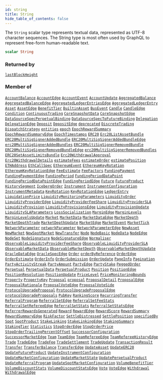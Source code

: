 ```yaml
---
id: string
title: String
hide_table_of_contents: false
---
```








The `String` scalar type represents textual data, represented as UTF-8 character sequences. The String type is most often used by GraphQL to represent free-form human-readable text.

```graphql
scalar String
```




### Returned by

[`lastBlockHeight`](/testnet/api/graphql/queries/last-block-height)  <Badge class="secondary" text="query"/>

### Member of

[`AccountBalance`](/testnet/api/graphql/objects/account-balance)  <Badge class="secondary" text="object"/><Bullet />[`AccountEdge`](/testnet/api/graphql/objects/account-edge)  <Badge class="secondary" text="object"/><Bullet />[`AccountEvent`](/testnet/api/graphql/objects/account-event)  <Badge class="secondary" text="object"/><Bullet />[`AccountUpdate`](/testnet/api/graphql/objects/account-update)  <Badge class="secondary" text="object"/><Bullet />[`AggregatedBalance`](/testnet/api/graphql/objects/aggregated-balance)  <Badge class="secondary" text="object"/><Bullet />[`AggregatedBalanceEdge`](/testnet/api/graphql/objects/aggregated-balance-edge)  <Badge class="secondary" text="object"/><Bullet />[`AggregatedLedgerEntriesEdge`](/testnet/api/graphql/objects/aggregated-ledger-entries-edge)  <Badge class="secondary" text="object"/><Bullet />[`AggregatedLedgerEntry`](/testnet/api/graphql/objects/aggregated-ledger-entry)  <Badge class="secondary" text="object"/><Bullet />[`Asset`](/testnet/api/graphql/objects/asset)  <Badge class="secondary" text="object"/><Bullet />[`AssetEdge`](/testnet/api/graphql/objects/asset-edge)  <Badge class="secondary" text="object"/><Bullet />[`BenefitTier`](/testnet/api/graphql/objects/benefit-tier)  <Badge class="secondary" text="object"/><Bullet />[`BuiltinAsset`](/testnet/api/graphql/objects/builtin-asset)  <Badge class="secondary" text="object"/><Bullet />[`BusEvent`](/testnet/api/graphql/objects/bus-event)  <Badge class="secondary" text="object"/><Bullet />[`Candle`](/testnet/api/graphql/objects/candle)  <Badge class="secondary" text="object"/><Bullet />[`CandleEdge`](/testnet/api/graphql/objects/candle-edge)  <Badge class="secondary" text="object"/><Bullet />[`Condition`](/testnet/api/graphql/objects/condition)  <Badge class="secondary" text="object"/><Bullet />[`ContinuousTrading`](/testnet/api/graphql/objects/continuous-trading)  <Badge class="secondary" text="object"/><Bullet />[`CoreSnapshotData`](/testnet/api/graphql/objects/core-snapshot-data)  <Badge class="secondary" text="object"/><Bullet />[`CoreSnapshotEdge`](/testnet/api/graphql/objects/core-snapshot-edge)  <Badge class="secondary" text="object"/><Bullet />[`DataSourceSpecPerpetualBinding`](/testnet/api/graphql/objects/data-source-spec-perpetual-binding)  <Badge class="secondary" text="object"/><Bullet />[`DataSourceSpecToFutureBinding`](/testnet/api/graphql/objects/data-source-spec-to-future-binding)  <Badge class="secondary" text="object"/><Bullet />[`Delegation`](/testnet/api/graphql/objects/delegation)  <Badge class="secondary" text="object"/><Bullet />[`DelegationEdge`](/testnet/api/graphql/objects/delegation-edge)  <Badge class="secondary" text="object"/><Bullet />[`Deposit`](/testnet/api/graphql/objects/deposit)  <Badge class="secondary" text="object"/><Bullet />[`DepositEdge`](/testnet/api/graphql/objects/deposit-edge)  <Badge class="secondary" text="object"/><Bullet />[`deprecated`](/testnet/api/graphql/directives/deprecated)  <Badge class="secondary" text="directive"/><Bullet />[`DiscreteTrading`](/testnet/api/graphql/objects/discrete-trading)  <Badge class="secondary" text="object"/><Bullet />[`DispatchStrategy`](/testnet/api/graphql/objects/dispatch-strategy)  <Badge class="secondary" text="object"/><Bullet />[`entities`](/testnet/api/graphql/queries/entities)  <Badge class="secondary" text="query"/><Bullet />[`epoch`](/testnet/api/graphql/queries/epoch)  <Badge class="secondary" text="query"/><Bullet />[`EpochRewardSummary`](/testnet/api/graphql/objects/epoch-reward-summary)  <Badge class="secondary" text="object"/><Bullet />[`EpochRewardSummaryEdge`](/testnet/api/graphql/objects/epoch-reward-summary-edge)  <Badge class="secondary" text="object"/><Bullet />[`EpochTimestamps`](/testnet/api/graphql/objects/epoch-timestamps)  <Badge class="secondary" text="object"/><Bullet />[`ERC20`](/testnet/api/graphql/objects/erc20)  <Badge class="secondary" text="object"/><Bullet />[`Erc20ListAssetBundle`](/testnet/api/graphql/objects/erc-20-list-asset-bundle)  <Badge class="secondary" text="object"/><Bullet />[`ERC20MultiSigSignerAddedBundle`](/testnet/api/graphql/objects/erc20-multi-sig-signer-added-bundle)  <Badge class="secondary" text="object"/><Bullet />[`ERC20MultiSigSignerAddedBundleEdge`](/testnet/api/graphql/objects/erc20-multi-sig-signer-added-bundle-edge)  <Badge class="secondary" text="object"/><Bullet />[`erc20MultiSigSignerAddedBundles`](/testnet/api/graphql/queries/erc-20-multi-sig-signer-added-bundles)  <Badge class="secondary" text="query"/><Bullet />[`ERC20MultiSigSignerRemovedBundle`](/testnet/api/graphql/objects/erc20-multi-sig-signer-removed-bundle)  <Badge class="secondary" text="object"/><Bullet />[`ERC20MultiSigSignerRemovedBundleEdge`](/testnet/api/graphql/objects/erc20-multi-sig-signer-removed-bundle-edge)  <Badge class="secondary" text="object"/><Bullet />[`erc20MultiSigSignerRemovedBundles`](/testnet/api/graphql/queries/erc-20-multi-sig-signer-removed-bundles)  <Badge class="secondary" text="query"/><Bullet />[`ERC20SetAssetLimitsBundle`](/testnet/api/graphql/objects/erc20-set-asset-limits-bundle)  <Badge class="secondary" text="object"/><Bullet />[`Erc20WithdrawalApproval`](/testnet/api/graphql/objects/erc-20-withdrawal-approval)  <Badge class="secondary" text="object"/><Bullet />[`Erc20WithdrawalDetails`](/testnet/api/graphql/objects/erc-20-withdrawal-details)  <Badge class="secondary" text="object"/><Bullet />[`estimateFees`](/testnet/api/graphql/queries/estimate-fees)  <Badge class="secondary" text="query"/><Bullet />[`estimateOrder`](/testnet/api/graphql/queries/estimate-order)  <Badge class="secondary" text="query"/><Bullet />[`estimatePosition`](/testnet/api/graphql/queries/estimate-position)  <Badge class="secondary" text="query"/><Bullet />[`ETHAddress`](/testnet/api/graphql/objects/ethaddress)  <Badge class="secondary" text="object"/><Bullet />[`EthCallSpec`](/testnet/api/graphql/objects/eth-call-spec)  <Badge class="secondary" text="object"/><Bullet />[`EthereumEvent`](/testnet/api/graphql/objects/ethereum-event)  <Badge class="secondary" text="object"/><Bullet />[`EthereumKeyRotation`](/testnet/api/graphql/objects/ethereum-key-rotation)  <Badge class="secondary" text="object"/><Bullet />[`EthereumKeyRotationEdge`](/testnet/api/graphql/objects/ethereum-key-rotation-edge)  <Badge class="secondary" text="object"/><Bullet />[`FeeEstimate`](/testnet/api/graphql/objects/fee-estimate)  <Badge class="secondary" text="object"/><Bullet />[`FeeFactors`](/testnet/api/graphql/objects/fee-factors)  <Badge class="secondary" text="object"/><Bullet />[`FundingPayment`](/testnet/api/graphql/objects/funding-payment)  <Badge class="secondary" text="object"/><Bullet />[`FundingPaymentEdge`](/testnet/api/graphql/objects/funding-payment-edge)  <Badge class="secondary" text="object"/><Bullet />[`FundingPeriod`](/testnet/api/graphql/objects/funding-period)  <Badge class="secondary" text="object"/><Bullet />[`FundingPeriodDataPoint`](/testnet/api/graphql/objects/funding-period-data-point)  <Badge class="secondary" text="object"/><Bullet />[`FundingPeriodDataPointEdge`](/testnet/api/graphql/objects/funding-period-data-point-edge)  <Badge class="secondary" text="object"/><Bullet />[`FundingPeriodEdge`](/testnet/api/graphql/objects/funding-period-edge)  <Badge class="secondary" text="object"/><Bullet />[`Future`](/testnet/api/graphql/objects/future)  <Badge class="secondary" text="object"/><Bullet />[`FutureProduct`](/testnet/api/graphql/objects/future-product)  <Badge class="secondary" text="object"/><Bullet />[`HistorySegment`](/testnet/api/graphql/objects/history-segment)  <Badge class="secondary" text="object"/><Bullet />[`IcebergOrder`](/testnet/api/graphql/objects/iceberg-order)  <Badge class="secondary" text="object"/><Bullet />[`Instrument`](/testnet/api/graphql/objects/instrument)  <Badge class="secondary" text="object"/><Bullet />[`InstrumentConfiguration`](/testnet/api/graphql/objects/instrument-configuration)  <Badge class="secondary" text="object"/><Bullet />[`InstrumentMetadata`](/testnet/api/graphql/objects/instrument-metadata)  <Badge class="secondary" text="object"/><Bullet />[`KeyRotation`](/testnet/api/graphql/objects/key-rotation)  <Badge class="secondary" text="object"/><Bullet />[`KeyRotationEdge`](/testnet/api/graphql/objects/key-rotation-edge)  <Badge class="secondary" text="object"/><Bullet />[`LedgerEntry`](/testnet/api/graphql/objects/ledger-entry)  <Badge class="secondary" text="object"/><Bullet />[`LiquidationPrice`](/testnet/api/graphql/objects/liquidation-price)  <Badge class="secondary" text="object"/><Bullet />[`LiquidityMonitoringParameters`](/testnet/api/graphql/objects/liquidity-monitoring-parameters)  <Badge class="secondary" text="object"/><Bullet />[`LiquidityOrder`](/testnet/api/graphql/objects/liquidity-order)  <Badge class="secondary" text="object"/><Bullet />[`LiquidityProviderEdge`](/testnet/api/graphql/objects/liquidity-provider-edge)  <Badge class="secondary" text="object"/><Bullet />[`LiquidityProviderFeeShare`](/testnet/api/graphql/objects/liquidity-provider-fee-share)  <Badge class="secondary" text="object"/><Bullet />[`LiquidityProviderSLA`](/testnet/api/graphql/objects/liquidity-provider-sla)  <Badge class="secondary" text="object"/><Bullet />[`LiquidityProvision`](/testnet/api/graphql/objects/liquidity-provision)  <Badge class="secondary" text="object"/><Bullet />[`LiquidityProvisionsEdge`](/testnet/api/graphql/objects/liquidity-provisions-edge)  <Badge class="secondary" text="object"/><Bullet />[`LiquidityProvisionUpdate`](/testnet/api/graphql/objects/liquidity-provision-update)  <Badge class="secondary" text="object"/><Bullet />[`LiquiditySLAParameters`](/testnet/api/graphql/objects/liquidity-slaparameters)  <Badge class="secondary" text="object"/><Bullet />[`LossSocialization`](/testnet/api/graphql/objects/loss-socialization)  <Badge class="secondary" text="object"/><Bullet />[`MarginEdge`](/testnet/api/graphql/objects/margin-edge)  <Badge class="secondary" text="object"/><Bullet />[`MarginLevels`](/testnet/api/graphql/objects/margin-levels)  <Badge class="secondary" text="object"/><Bullet />[`MarginLevelsUpdate`](/testnet/api/graphql/objects/margin-levels-update)  <Badge class="secondary" text="object"/><Bullet />[`Market`](/testnet/api/graphql/objects/market)  <Badge class="secondary" text="object"/><Bullet />[`MarketData`](/testnet/api/graphql/objects/market-data)  <Badge class="secondary" text="object"/><Bullet />[`MarketDataEdge`](/testnet/api/graphql/objects/market-data-edge)  <Badge class="secondary" text="object"/><Bullet />[`MarketDepth`](/testnet/api/graphql/objects/market-depth)  <Badge class="secondary" text="object"/><Bullet />[`MarketDepthTrade`](/testnet/api/graphql/objects/market-depth-trade)  <Badge class="secondary" text="object"/><Bullet />[`MarketDepthUpdate`](/testnet/api/graphql/objects/market-depth-update)  <Badge class="secondary" text="object"/><Bullet />[`MarketEdge`](/testnet/api/graphql/objects/market-edge)  <Badge class="secondary" text="object"/><Bullet />[`MarketEvent`](/testnet/api/graphql/objects/market-event)  <Badge class="secondary" text="object"/><Bullet />[`MarketTick`](/testnet/api/graphql/objects/market-tick)  <Badge class="secondary" text="object"/><Bullet />[`NetworkParameter`](/testnet/api/graphql/objects/network-parameter)  <Badge class="secondary" text="object"/><Bullet />[`networkParameter`](/testnet/api/graphql/queries/network-parameter)  <Badge class="secondary" text="query"/><Bullet />[`NetworkParameterEdge`](/testnet/api/graphql/objects/network-parameter-edge)  <Badge class="secondary" text="object"/><Bullet />[`NewAsset`](/testnet/api/graphql/objects/new-asset)  <Badge class="secondary" text="object"/><Bullet />[`NewMarket`](/testnet/api/graphql/objects/new-market)  <Badge class="secondary" text="object"/><Bullet />[`NewSpotMarket`](/testnet/api/graphql/objects/new-spot-market)  <Badge class="secondary" text="object"/><Bullet />[`NewTransfer`](/testnet/api/graphql/objects/new-transfer)  <Badge class="secondary" text="object"/><Bullet />[`Node`](/testnet/api/graphql/objects/node)  <Badge class="secondary" text="object"/><Bullet />[`NodeBasic`](/testnet/api/graphql/objects/node-basic)  <Badge class="secondary" text="object"/><Bullet />[`NodeData`](/testnet/api/graphql/objects/node-data)  <Badge class="secondary" text="object"/><Bullet />[`NodeEdge`](/testnet/api/graphql/objects/node-edge)  <Badge class="secondary" text="object"/><Bullet />[`NodeSet`](/testnet/api/graphql/objects/node-set)  <Badge class="secondary" text="object"/><Bullet />[`NodeSignature`](/testnet/api/graphql/objects/node-signature)  <Badge class="secondary" text="object"/><Bullet />[`NodeSignatureEdge`](/testnet/api/graphql/objects/node-signature-edge)  <Badge class="secondary" text="object"/><Bullet />[`Normaliser`](/testnet/api/graphql/objects/normaliser)  <Badge class="secondary" text="object"/><Bullet />[`ObservableLiquidityProviderFeeShare`](/testnet/api/graphql/objects/observable-liquidity-provider-fee-share)  <Badge class="secondary" text="object"/><Bullet />[`ObservableLiquidityProviderSLA`](/testnet/api/graphql/objects/observable-liquidity-provider-sla)  <Badge class="secondary" text="object"/><Bullet />[`ObservableMarketData`](/testnet/api/graphql/objects/observable-market-data)  <Badge class="secondary" text="object"/><Bullet />[`ObservableMarketDepth`](/testnet/api/graphql/objects/observable-market-depth)  <Badge class="secondary" text="object"/><Bullet />[`ObservableMarketDepthUpdate`](/testnet/api/graphql/objects/observable-market-depth-update)  <Badge class="secondary" text="object"/><Bullet />[`OracleDataEdge`](/testnet/api/graphql/objects/oracle-data-edge)  <Badge class="secondary" text="object"/><Bullet />[`OracleSpecEdge`](/testnet/api/graphql/objects/oracle-spec-edge)  <Badge class="secondary" text="object"/><Bullet />[`Order`](/testnet/api/graphql/objects/order)  <Badge class="secondary" text="object"/><Bullet />[`orderByReference`](/testnet/api/graphql/queries/order-by-reference)  <Badge class="secondary" text="query"/><Bullet />[`OrderEdge`](/testnet/api/graphql/objects/order-edge)  <Badge class="secondary" text="object"/><Bullet />[`OrderEstimate`](/testnet/api/graphql/objects/order-estimate)  <Badge class="secondary" text="object"/><Bullet />[`OrderInfo`](/testnet/api/graphql/inputs/order-info)  <Badge class="secondary" text="input"/><Bullet />[`OrderSubmission`](/testnet/api/graphql/objects/order-submission)  <Badge class="secondary" text="object"/><Bullet />[`OrderUpdate`](/testnet/api/graphql/objects/order-update)  <Badge class="secondary" text="object"/><Bullet />[`PageInfo`](/testnet/api/graphql/objects/page-info)  <Badge class="secondary" text="object"/><Bullet />[`Pagination`](/testnet/api/graphql/inputs/pagination)  <Badge class="secondary" text="input"/><Bullet />[`PartyActivityStreak`](/testnet/api/graphql/objects/party-activity-streak)  <Badge class="secondary" text="object"/><Bullet />[`PartyAmount`](/testnet/api/graphql/objects/party-amount)  <Badge class="secondary" text="object"/><Bullet />[`PartyEdge`](/testnet/api/graphql/objects/party-edge)  <Badge class="secondary" text="object"/><Bullet />[`PartyStake`](/testnet/api/graphql/objects/party-stake)  <Badge class="secondary" text="object"/><Bullet />[`PeggedOrder`](/testnet/api/graphql/objects/pegged-order)  <Badge class="secondary" text="object"/><Bullet />[`Perpetual`](/testnet/api/graphql/objects/perpetual)  <Badge class="secondary" text="object"/><Bullet />[`PerpetualData`](/testnet/api/graphql/objects/perpetual-data)  <Badge class="secondary" text="object"/><Bullet />[`PerpetualProduct`](/testnet/api/graphql/objects/perpetual-product)  <Badge class="secondary" text="object"/><Bullet />[`Position`](/testnet/api/graphql/objects/position)  <Badge class="secondary" text="object"/><Bullet />[`PositionEdge`](/testnet/api/graphql/objects/position-edge)  <Badge class="secondary" text="object"/><Bullet />[`PositionResolution`](/testnet/api/graphql/objects/position-resolution)  <Badge class="secondary" text="object"/><Bullet />[`PositionUpdate`](/testnet/api/graphql/objects/position-update)  <Badge class="secondary" text="object"/><Bullet />[`PriceLevel`](/testnet/api/graphql/objects/price-level)  <Badge class="secondary" text="object"/><Bullet />[`PriceMonitoringBounds`](/testnet/api/graphql/objects/price-monitoring-bounds)  <Badge class="secondary" text="object"/><Bullet />[`Property`](/testnet/api/graphql/objects/property)  <Badge class="secondary" text="object"/><Bullet />[`PropertyKey`](/testnet/api/graphql/objects/property-key)  <Badge class="secondary" text="object"/><Bullet />[`Proposal`](/testnet/api/graphql/objects/proposal)  <Badge class="secondary" text="object"/><Bullet />[`proposal`](/testnet/api/graphql/queries/proposal)  <Badge class="secondary" text="query"/><Bullet />[`ProposalDetail`](/testnet/api/graphql/objects/proposal-detail)  <Badge class="secondary" text="object"/><Bullet />[`ProposalEdge`](/testnet/api/graphql/objects/proposal-edge)  <Badge class="secondary" text="object"/><Bullet />[`ProposalRationale`](/testnet/api/graphql/objects/proposal-rationale)  <Badge class="secondary" text="object"/><Bullet />[`ProposalVoteEdge`](/testnet/api/graphql/objects/proposal-vote-edge)  <Badge class="secondary" text="object"/><Bullet />[`ProposalVoteSide`](/testnet/api/graphql/objects/proposal-vote-side)  <Badge class="secondary" text="object"/><Bullet />[`ProtocolUpgradeProposal`](/testnet/api/graphql/objects/protocol-upgrade-proposal)  <Badge class="secondary" text="object"/><Bullet />[`ProtocolUpgradeProposalEdge`](/testnet/api/graphql/objects/protocol-upgrade-proposal-edge)  <Badge class="secondary" text="object"/><Bullet />[`protocolUpgradeProposals`](/testnet/api/graphql/queries/protocol-upgrade-proposals)  <Badge class="secondary" text="query"/><Bullet />[`PubKey`](/testnet/api/graphql/objects/pub-key)  <Badge class="secondary" text="object"/><Bullet />[`RankingScore`](/testnet/api/graphql/objects/ranking-score)  <Badge class="secondary" text="object"/><Bullet />[`RecurringTransfer`](/testnet/api/graphql/objects/recurring-transfer)  <Badge class="secondary" text="object"/><Bullet />[`ReferralProgram`](/testnet/api/graphql/objects/referral-program)  <Badge class="secondary" text="object"/><Bullet />[`ReferralSetEdge`](/testnet/api/graphql/objects/referral-set-edge)  <Badge class="secondary" text="object"/><Bullet />[`ReferralSetFeeStats`](/testnet/api/graphql/objects/referral-set-fee-stats)  <Badge class="secondary" text="object"/><Bullet />[`ReferralSetRefereeEdge`](/testnet/api/graphql/objects/referral-set-referee-edge)  <Badge class="secondary" text="object"/><Bullet />[`ReferralSetStats`](/testnet/api/graphql/objects/referral-set-stats)  <Badge class="secondary" text="object"/><Bullet />[`ReferralSetStatsEdge`](/testnet/api/graphql/objects/referral-set-stats-edge)  <Badge class="secondary" text="object"/><Bullet />[`ReferrerRewardsGenerated`](/testnet/api/graphql/objects/referrer-rewards-generated)  <Badge class="secondary" text="object"/><Bullet />[`Reward`](/testnet/api/graphql/objects/reward)  <Badge class="secondary" text="object"/><Bullet />[`RewardEdge`](/testnet/api/graphql/objects/reward-edge)  <Badge class="secondary" text="object"/><Bullet />[`RewardScore`](/testnet/api/graphql/objects/reward-score)  <Badge class="secondary" text="object"/><Bullet />[`RewardSummary`](/testnet/api/graphql/objects/reward-summary)  <Badge class="secondary" text="object"/><Bullet />[`RewardSummaryEdge`](/testnet/api/graphql/objects/reward-summary-edge)  <Badge class="secondary" text="object"/><Bullet />[`RiskFactor`](/testnet/api/graphql/objects/risk-factor)  <Badge class="secondary" text="object"/><Bullet />[`SettleDistressed`](/testnet/api/graphql/objects/settle-distressed)  <Badge class="secondary" text="object"/><Bullet />[`SettlePosition`](/testnet/api/graphql/objects/settle-position)  <Badge class="secondary" text="object"/><Bullet />[`specifiedBy`](/testnet/api/graphql/directives/specified-by)  <Badge class="secondary" text="directive"/><Bullet />[`Spot`](/testnet/api/graphql/objects/spot)  <Badge class="secondary" text="object"/><Bullet />[`SpotProduct`](/testnet/api/graphql/objects/spot-product)  <Badge class="secondary" text="object"/><Bullet />[`StakeLinking`](/testnet/api/graphql/objects/stake-linking)  <Badge class="secondary" text="object"/><Bullet />[`StakeLinkingEdge`](/testnet/api/graphql/objects/stake-linking-edge)  <Badge class="secondary" text="object"/><Bullet />[`StakingSummary`](/testnet/api/graphql/objects/staking-summary)  <Badge class="secondary" text="object"/><Bullet />[`StakingTier`](/testnet/api/graphql/objects/staking-tier)  <Badge class="secondary" text="object"/><Bullet />[`Statistics`](/testnet/api/graphql/objects/statistics)  <Badge class="secondary" text="object"/><Bullet />[`StopOrderEdge`](/testnet/api/graphql/objects/stop-order-edge)  <Badge class="secondary" text="object"/><Bullet />[`StopOrderPrice`](/testnet/api/graphql/objects/stop-order-price)  <Badge class="secondary" text="object"/><Bullet />[`StopOrderTrailingPercentOffset`](/testnet/api/graphql/objects/stop-order-trailing-percent-offset)  <Badge class="secondary" text="object"/><Bullet />[`SuccessorConfiguration`](/testnet/api/graphql/objects/successor-configuration)  <Badge class="secondary" text="object"/><Bullet />[`SuccessorMarketEdge`](/testnet/api/graphql/objects/successor-market-edge)  <Badge class="secondary" text="object"/><Bullet />[`Team`](/testnet/api/graphql/objects/team)  <Badge class="secondary" text="object"/><Bullet />[`TeamEdge`](/testnet/api/graphql/objects/team-edge)  <Badge class="secondary" text="object"/><Bullet />[`TeamRefereeEdge`](/testnet/api/graphql/objects/team-referee-edge)  <Badge class="secondary" text="object"/><Bullet />[`TeamRefereeHistoryEdge`](/testnet/api/graphql/objects/team-referee-history-edge)  <Badge class="secondary" text="object"/><Bullet />[`Trade`](/testnet/api/graphql/objects/trade)  <Badge class="secondary" text="object"/><Bullet />[`TradeEdge`](/testnet/api/graphql/objects/trade-edge)  <Badge class="secondary" text="object"/><Bullet />[`TradeFee`](/testnet/api/graphql/objects/trade-fee)  <Badge class="secondary" text="object"/><Bullet />[`TradeSettlement`](/testnet/api/graphql/objects/trade-settlement)  <Badge class="secondary" text="object"/><Bullet />[`TradeUpdate`](/testnet/api/graphql/objects/trade-update)  <Badge class="secondary" text="object"/><Bullet />[`TransactionResult`](/testnet/api/graphql/objects/transaction-result)  <Badge class="secondary" text="object"/><Bullet />[`Transfer`](/testnet/api/graphql/objects/transfer)  <Badge class="secondary" text="object"/><Bullet />[`TransferBalance`](/testnet/api/graphql/objects/transfer-balance)  <Badge class="secondary" text="object"/><Bullet />[`TransferEdge`](/testnet/api/graphql/objects/transfer-edge)  <Badge class="secondary" text="object"/><Bullet />[`UpdateAsset`](/testnet/api/graphql/objects/update-asset)  <Badge class="secondary" text="object"/><Bullet />[`UpdateERC20`](/testnet/api/graphql/objects/update-erc20)  <Badge class="secondary" text="object"/><Bullet />[`UpdateFutureProduct`](/testnet/api/graphql/objects/update-future-product)  <Badge class="secondary" text="object"/><Bullet />[`UpdateInstrumentConfiguration`](/testnet/api/graphql/objects/update-instrument-configuration)  <Badge class="secondary" text="object"/><Bullet />[`UpdateMarketConfiguration`](/testnet/api/graphql/objects/update-market-configuration)  <Badge class="secondary" text="object"/><Bullet />[`UpdateMarketState`](/testnet/api/graphql/objects/update-market-state)  <Badge class="secondary" text="object"/><Bullet />[`UpdatePerpetualProduct`](/testnet/api/graphql/objects/update-perpetual-product)  <Badge class="secondary" text="object"/><Bullet />[`UpdateReferralProgram`](/testnet/api/graphql/objects/update-referral-program)  <Badge class="secondary" text="object"/><Bullet />[`UpdateSpotMarketConfiguration`](/testnet/api/graphql/objects/update-spot-market-configuration)  <Badge class="secondary" text="object"/><Bullet />[`VolumeBenefitTier`](/testnet/api/graphql/objects/volume-benefit-tier)  <Badge class="secondary" text="object"/><Bullet />[`VolumeDiscountStats`](/testnet/api/graphql/objects/volume-discount-stats)  <Badge class="secondary" text="object"/><Bullet />[`VolumeDiscountStatsEdge`](/testnet/api/graphql/objects/volume-discount-stats-edge)  <Badge class="secondary" text="object"/><Bullet />[`Vote`](/testnet/api/graphql/objects/vote)  <Badge class="secondary" text="object"/><Bullet />[`VoteEdge`](/testnet/api/graphql/objects/vote-edge)  <Badge class="secondary" text="object"/><Bullet />[`Withdrawal`](/testnet/api/graphql/objects/withdrawal)  <Badge class="secondary" text="object"/><Bullet />[`WithdrawalEdge`](/testnet/api/graphql/objects/withdrawal-edge)  <Badge class="secondary" text="object"/>



